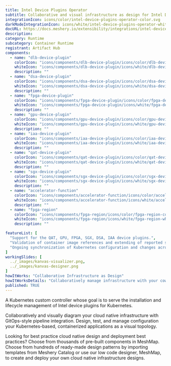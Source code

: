 ```yaml
---
title: Intel Device Plugins Operator
subtitle: Collaborative and visual infrastructure as design for Intel Device Plugins Operator
integrationIcon: icons/color/intel-device-plugins-operator-color.svg
darkModeIntegrationIcon: icons/white/intel-device-plugins-operator-white.svg
docURL: https://docs.meshery.io/extensibility/integrations/intel-device-plugins-operator
description: 
category: Runtime
subcategory: Container Runtime
registrant: Artifact Hub
components:
  - name: "dlb-device-plugin"
    colorIcon: "icons/components/dlb-device-plugin/icons/color/dlb-device-plugin-color.svg"
    whiteIcon: "icons/components/dlb-device-plugin/icons/white/dlb-device-plugin-white.svg"
    description: ""
  - name: "dsa-device-plugin"
    colorIcon: "icons/components/dsa-device-plugin/icons/color/dsa-device-plugin-color.svg"
    whiteIcon: "icons/components/dsa-device-plugin/icons/white/dsa-device-plugin-white.svg"
    description: ""
  - name: "fpga-device-plugin"
    colorIcon: "icons/components/fpga-device-plugin/icons/color/fpga-device-plugin-color.svg"
    whiteIcon: "icons/components/fpga-device-plugin/icons/white/fpga-device-plugin-white.svg"
    description: ""
  - name: "gpu-device-plugin"
    colorIcon: "icons/components/gpu-device-plugin/icons/color/gpu-device-plugin-color.svg"
    whiteIcon: "icons/components/gpu-device-plugin/icons/white/gpu-device-plugin-white.svg"
    description: ""
  - name: "iaa-device-plugin"
    colorIcon: "icons/components/iaa-device-plugin/icons/color/iaa-device-plugin-color.svg"
    whiteIcon: "icons/components/iaa-device-plugin/icons/white/iaa-device-plugin-white.svg"
    description: ""
  - name: "qat-device-plugin"
    colorIcon: "icons/components/qat-device-plugin/icons/color/qat-device-plugin-color.svg"
    whiteIcon: "icons/components/qat-device-plugin/icons/white/qat-device-plugin-white.svg"
    description: ""
  - name: "sgx-device-plugin"
    colorIcon: "icons/components/sgx-device-plugin/icons/color/sgx-device-plugin-color.svg"
    whiteIcon: "icons/components/sgx-device-plugin/icons/white/sgx-device-plugin-white.svg"
    description: ""
  - name: "accelerator-function"
    colorIcon: "icons/components/accelerator-function/icons/color/accelerator-function-color.svg"
    whiteIcon: "icons/components/accelerator-function/icons/white/accelerator-function-white.svg"
    description: ""
  - name: "fpga-region"
    colorIcon: "icons/components/fpga-region/icons/color/fpga-region-color.svg"
    whiteIcon: "icons/components/fpga-region/icons/white/fpga-region-white.svg"
    description: ""

featureList: [
  "Support for the QAT, GPU, FPGA, SGX, DSA, IAA device plugins.",
  "Validation of container image references and extending of reported statuses.",
  "Ongoing synchronization of Kubernetes configuration and changes across any number of clusters."
]
workingSlides: [
  ../_images/kanvas-visualizer.png,
  ../_images/kanvas-designer.png
]
howItWorks: "Collaborative Infrastructure as Design"
howItWorksDetails: "Collaboratively manage infrastructure with your coworkers synchronously sharing the same designs."
published: TRUE
---
```

<p>
A Kubernetes custom controller whose goal is to serve the installation and lifecycle management of Intel device plugins for Kubernetes.
</p>
<p>
    Collaboratively and visually diagram your cloud native infrastructure with GitOps-style pipeline integration. Design, test, and manage configuration your Kubernetes-based, containerized applications as a visual topology.
</p>
<p>
    Looking for best practice cloud native design and deployment best practices? Choose from thousands of pre-built components in MeshMap. Choose from hundreds of ready-made design patterns by importing templates from Meshery Catalog or use our low code designer, MeshMap, to create and deploy your own cloud native infrastructure designs.
</p>
